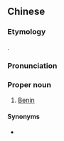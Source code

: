 {{also|贝南}}
==Chinese==
{{zh-forms|s=贝南|gloss=-}}

===Etymology===
{{bor|zh|fr|Bénin}}.

===Pronunciation===
{{zh-pron
|m=Bèinán
|c=bui3 naam4
|cat=pn
}}

===Proper noun===
{{zh-proper noun}}

# {{lb|zh|Taiwan}} [[Benin]]

====Synonyms====
* {{qualifier|Mainland China}} {{zh-l|貝寧}}

{{zh-cat|Countries}}